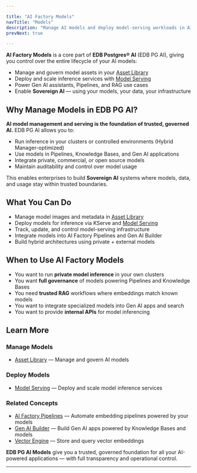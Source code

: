 ```yaml
---

title: "AI Factory Models"
navTitle: "Models"
description: "Manage AI models and deploy model-serving workloads in AI Factory. Learn how to govern, deploy, and operationalize AI models in EDB Postgres AI."
prevNext: true

---
```


**AI Factory Models** is a core part of **EDB Postgres® AI** (EDB PG AI), giving you control over the entire lifecycle of your AI models:

-   Manage and govern model assets in your [Asset Library](library/)
-   Deploy and scale inference services with [Model Serving](serving/)
-   Power Gen AI assistants, Pipelines, and RAG use cases
-   Enable **Sovereign AI** — using your models, your data, your infrastructure

## Why Manage Models in EDB PG AI?

**AI model management and serving is the foundation of trusted, governed AI.** EDB PG AI allows you to:

-   Run inference in your clusters or controlled environments (Hybrid Manager-optimized)
-   Use models in Pipelines, Knowledge Bases, and Gen AI applications
-   Integrate private, commercial, or open source models
-   Maintain auditability and control over model usage

This enables enterprises to build **Sovereign AI** systems where models, data, and usage stay within trusted boundaries.

## What You Can Do

-   Manage model images and metadata in [Asset Library](library/)
-   Deploy models for inference via KServe and [Model Serving](serving/)
-   Track, update, and control model-serving infrastructure
-   Integrate models into AI Factory Pipelines and Gen AI Builder
-   Build hybrid architectures using private + external models

## When to Use AI Factory Models

-   You want to run **private model inference** in your own clusters
-   You want **full governance** of models powering Pipelines and Knowledge Bases
-   You need **trusted RAG** workflows where embeddings match known models
-   You want to integrate specialized models into Gen AI apps and search
-   You want to provide **internal APIs** for model inferencing

## Learn More

### Manage Models

-   [Asset Library](library/) — Manage and govern AI models

### Deploy Models

-   [Model Serving](serving/) — Deploy and scale model inference services

### Related Concepts

-   [AI Factory Pipelines](/edb-postgres-ai/1.2/ai-factory/pipeline/) — Automate embedding pipelines powered by your models
-   [Gen AI Builder](/edb-postgres-ai/1.2/ai-factory/gen-ai/builder/) — Build Gen AI apps powered by Knowledge Bases and models
-   [Vector Engine](/edb-postgres-ai/1.2/ai-factory/vector-engine/) — Store and query vector embeddings

**EDB PG AI Models** give you a trusted, governed foundation for all your AI-powered applications — with full transparency and operational control.

* * *
